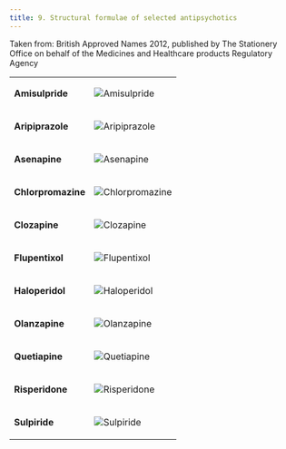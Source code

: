 ```yaml
---
title: 9. Structural formulae of selected antipsychotics
---
```



Taken from: British Approved Names 2012, published by The Stationery Office on behalf of the Medicines and Healthcare products Regulatory Agency



<table>
 <tr>
  <td>
   <p>
    <strong>
     Amisulpride
    </strong>
   </p>
  </td>
  <td>
   <p>
    <img alt="Amisulpride" src="../../assets/con185593.jpg"/>
   </p>
  </td>
 </tr>
 <tr>
  <td>
   <p>
    <strong>
     Aripiprazole
    </strong>
   </p>
  </td>
  <td>
   <p>
    <img alt="Aripiprazole" src="../../assets/con185594.jpg"/>
   </p>
  </td>
 </tr>
 <tr>
  <td>
   <p>
    <strong>
     Asenapine
    </strong>
   </p>
  </td>
  <td>
   <p>
    <img alt="Asenapine" src="../../assets/con185595.jpg"/>
   </p>
  </td>
 </tr>
 <tr>
  <td>
   <p>
    <strong>
     Chlorpromazine
    </strong>
   </p>
  </td>
  <td>
   <p>
    <img alt="Chlorpromazine" src="../../assets/con185596.jpg"/>
   </p>
  </td>
 </tr>
 <tr>
  <td>
   <p>
    <strong>
     Clozapine
    </strong>
   </p>
  </td>
  <td>
   <p>
    <img alt="Clozapine" src="../../assets/con185597.jpg"/>
   </p>
  </td>
 </tr>
 <tr>
  <td>
   <p>
    <strong>
     Flupentixol
    </strong>
   </p>
  </td>
  <td>
   <p>
    <img alt="Flupentixol" src="../../assets/con185598.jpg"/>
   </p>
  </td>
 </tr>
 <tr>
  <td>
   <p>
    <strong>
     Haloperidol
    </strong>
   </p>
  </td>
  <td>
   <p>
    <img alt="Haloperidol" src="../../assets/con185599.jpg"/>
   </p>
  </td>
 </tr>
 <tr>
  <td>
   <p>
    <strong>
     Olanzapine
    </strong>
   </p>
  </td>
  <td>
   <p>
    <img alt="Olanzapine" src="../../assets/con185600.jpg"/>
   </p>
  </td>
 </tr>
 <tr>
  <td>
   <p>
    <strong>
     Quetiapine
    </strong>
   </p>
  </td>
  <td>
   <p>
    <img alt="Quetiapine" src="../../assets/con185601.jpg"/>
   </p>
  </td>
 </tr>
 <tr>
  <td>
   <p>
    <strong>
     Risperidone
    </strong>
   </p>
  </td>
  <td>
   <p>
    <img alt="Risperidone" src="../../assets/con185602.jpg"/>
   </p>
  </td>
 </tr>
 <tr>
  <td>
   <p>
    <strong>
     Sulpiride
    </strong>
   </p>
  </td>
  <td>
   <p>
    <img alt="Sulpiride" src="../../assets/con185603.jpg"/>
   </p>
  </td>
 </tr>
</table>

